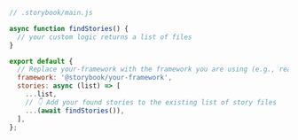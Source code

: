 ```js
// .storybook/main.js

async function findStories() {
  // your custom logic returns a list of files
}

export default {
  // Replace your-framework with the framework you are using (e.g., react-webpack5, vue3-vite)
  framework: '@storybook/your-framework',
  stories: async (list) => [
    ...list,
    // 👇 Add your found stories to the existing list of story files
    ...(await findStories()),
  ],
};
```
